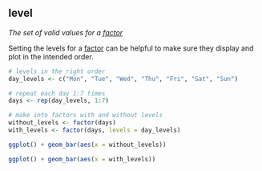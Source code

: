 ## level

<dfn>The set of valid values for a [factor](f.html#factor)</dfn>

Setting the levels for a [factor](f.html#factor) can be helpful to make sure they display and plot in the intended order.

```r
# levels in the right order
day_levels <- c("Mon", "Tue", "Wed", "Thu", "Fri", "Sat", "Sun")

# repeat each day 1:7 times
days <- rep(day_levels, 1:7) 

# make into factors with and without levels
without_levels <- factor(days)
with_levels <- factor(days, levels = day_levels)
```

```r
ggplot() + geom_bar(aes(x = without_levels))
```

```r
ggplot() + geom_bar(aes(x = with_levels))
```

